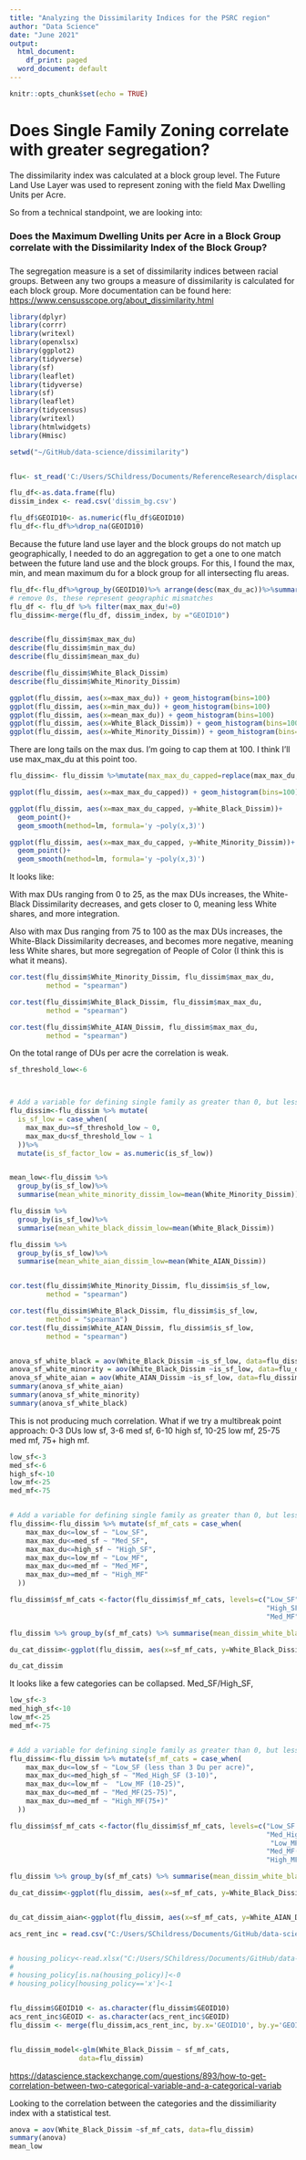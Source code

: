 ```yaml
---
title: "Analyzing the Dissimilarity Indices for the PSRC region"
author: "Data Science"
date: "June 2021"
output:
  html_document:
    df_print: paged
  word_document: default
---
```


```r
knitr::opts_chunk$set(echo = TRUE)
```

# Does Single Family Zoning correlate with greater segregation?

The dissimilarity index was calculated at a block group level. The Future Land Use Layer was used to represent zoning with the field Max Dwelling Units per Acre.

So from a technical standpoint, we are looking into:

### Does the Maximum Dwelling Units per Acre in a Block Group correlate with the Dissimilarity Index of the Block Group?

### 

The segregation measure is a set of dissimilarity indices between racial groups. Between any two groups a measure of dissimilarity is calculated for each block group. More documentation can be found here: <https://www.censusscope.org/about_dissimilarity.html>

```r
library(dplyr)
library(corrr)
library(writexl)
library(openxlsx)
library(ggplot2)
library(tidyverse)
library(sf)
library(leaflet)
library(tidyverse)
library(sf)
library(leaflet)
library(tidycensus)
library(writexl)
library(htmlwidgets)
library(Hmisc)

setwd("~/GitHub/data-science/dissimilarity")


flu<- st_read('C:/Users/SChildress/Documents/ReferenceResearch/displacement/diss_flu16.shp')

flu_df<-as.data.frame(flu)
dissim_index <- read.csv('dissim_bg.csv')

flu_df$GEOID10<- as.numeric(flu_df$GEOID10)
flu_df<-flu_df%>%drop_na(GEOID10)

```

Because the future land use layer and the block groups do not match up geographically, I needed to do an aggregation to get a one to one match between the future land use and the block groups. For this, I found the max, min, and mean maximum du for a block group for all intersecting flu areas.

```r
flu_df<-flu_df%>%group_by(GEOID10)%>% arrange(desc(max_du_ac))%>%summarise(max_max_du=first(max_du_ac), min_max_du=last(max_du_ac), mean_max_du=mean(max_du_ac))
# remove 0s, these represent geographic mismatches
flu_df <- flu_df %>% filter(max_max_du!=0)
flu_dissim<-merge(flu_df, dissim_index, by ="GEOID10")


describe(flu_dissim$max_max_du)
describe(flu_dissim$min_max_du)
describe(flu_dissim$mean_max_du)

describe(flu_dissim$White_Black_Dissim)
describe(flu_dissim$White_Minority_Dissim)

ggplot(flu_dissim, aes(x=max_max_du)) + geom_histogram(bins=100)
ggplot(flu_dissim, aes(x=min_max_du)) + geom_histogram(bins=100)
ggplot(flu_dissim, aes(x=mean_max_du)) + geom_histogram(bins=100)
ggplot(flu_dissim, aes(x=White_Black_Dissim)) + geom_histogram(bins=100)
ggplot(flu_dissim, aes(x=White_Minority_Dissim)) + geom_histogram(bins=100)


```

There are long tails on the max dus. I'm going to cap them at 100. I think I'll use max_max_du at this point too.

```r

flu_dissim<- flu_dissim %>%mutate(max_max_du_capped=replace(max_max_du,max_max_du>100,100))

ggplot(flu_dissim, aes(x=max_max_du_capped)) + geom_histogram(bins=100)

ggplot(flu_dissim, aes(x=max_max_du_capped, y=White_Black_Dissim))+
  geom_point()+
  geom_smooth(method=lm, formula='y ~poly(x,3)')

ggplot(flu_dissim, aes(x=max_max_du_capped, y=White_Minority_Dissim))+
  geom_point()+
  geom_smooth(method=lm, formula='y ~poly(x,3)')

```

It looks like:

With max DUs ranging from 0 to 25, as the max DUs increases, the White-Black Dissimilarity decreases, and gets closer to 0, meaning less White shares, and more integration.

Also with max Dus ranging from 75 to 100 as the max DUs increases, the White-Black Dissimilarity decreases, and becomes more negative, meaning less White shares, but more segregation of People of Color (I think this is what it means).

```r

cor.test(flu_dissim$White_Minority_Dissim, flu_dissim$max_max_du,
         method = "spearman")

cor.test(flu_dissim$White_Black_Dissim, flu_dissim$max_max_du,
         method = "spearman")

cor.test(flu_dissim$White_AIAN_Dissim, flu_dissim$max_max_du,
         method = "spearman")

```

On the total range of DUs per acre the correlation is weak.

```r

sf_threshold_low<-6



# Add a variable for defining single family as greater than 0, but less than some max DU per acre
flu_dissim<-flu_dissim %>% mutate(
  is_sf_low = case_when(
    max_max_du>=sf_threshold_low ~ 0,
    max_max_du<sf_threshold_low ~ 1
  ))%>%
  mutate(is_sf_factor_low = as.numeric(is_sf_low))


mean_low<-flu_dissim %>%
  group_by(is_sf_low)%>%
  summarise(mean_white_minority_dissim_low=mean(White_Minority_Dissim))

flu_dissim %>%
  group_by(is_sf_low)%>%
  summarise(mean_white_black_dissim_low=mean(White_Black_Dissim))

flu_dissim %>%
  group_by(is_sf_low)%>%
  summarise(mean_white_aian_dissim_low=mean(White_AIAN_Dissim))


cor.test(flu_dissim$White_Minority_Dissim, flu_dissim$is_sf_low,
         method = "spearman")

cor.test(flu_dissim$White_Black_Dissim, flu_dissim$is_sf_low,
         method = "spearman")
cor.test(flu_dissim$White_AIAN_Dissim, flu_dissim$is_sf_low,
         method = "spearman")


anova_sf_white_black = aov(White_Black_Dissim ~is_sf_low, data=flu_dissim)
anova_sf_white_minority = aov(White_Black_Dissim ~is_sf_low, data=flu_dissim)
anova_sf_white_aian = aov(White_AIAN_Dissim ~is_sf_low, data=flu_dissim)
summary(anova_sf_white_aian)
summary(anova_sf_white_minority)
summary(anova_sf_white_black)

```

This is not producing much correlation. What if we try a multibreak point approach: 0-3 DUs low sf, 3-6 med sf, 6-10 high sf, 10-25 low mf, 25-75 med mf, 75+ high mf.

```r

low_sf<-3
med_sf<-6
high_sf<-10
low_mf<-25
med_mf<-75


# Add a variable for defining single family as greater than 0, but less than some max DU per acre
flu_dissim<-flu_dissim %>% mutate(sf_mf_cats = case_when(
    max_max_du<=low_sf ~ "Low_SF",
    max_max_du<=med_sf ~ "Med_SF",
    max_max_du<=high_sf ~ "High_SF",
    max_max_du<=low_mf ~ "Low_MF",
    max_max_du<=med_mf ~ "Med_MF",
    max_max_du>=med_mf ~ "High_MF"
  ))

flu_dissim$sf_mf_cats <-factor(flu_dissim$sf_mf_cats, levels=c("Low_SF", "Med_SF",
                                                               "High_SF", "Low_MF",
                                                               "Med_MF", "High_MF"))

flu_dissim %>% group_by(sf_mf_cats) %>% summarise(mean_dissim_white_black=mean(White_Black_Dissim))

du_cat_dissim<-ggplot(flu_dissim, aes(x=sf_mf_cats, y=White_Black_Dissim))+geom_boxplot()

du_cat_dissim
```

It looks like a few categories can be collapsed. Med_SF/High_SF,

```r
  
low_sf<-3
med_high_sf<-10
low_mf<-25
med_mf<-75


# Add a variable for defining single family as greater than 0, but less than some max DU per acre
flu_dissim<-flu_dissim %>% mutate(sf_mf_cats = case_when(
    max_max_du<=low_sf ~ "Low_SF (less than 3 Du per acre)",
    max_max_du<=med_high_sf ~ "Med_High_SF (3-10)",
    max_max_du<=low_mf ~  "Low_MF (10-25)",
    max_max_du<=med_mf ~ "Med_MF(25-75)",
    max_max_du>=med_mf ~ "High_MF(75+)"
  ))

flu_dissim$sf_mf_cats <-factor(flu_dissim$sf_mf_cats, levels=c("Low_SF (less than 3 Du per acre)",
                                                               "Med_High_SF (3-10)",
                                                                "Low_MF (10-25)",
                                                               "Med_MF(25-75)",
                                                               "High_MF(75+)"))

flu_dissim %>% group_by(sf_mf_cats) %>% summarise(mean_dissim_white_black=mean(White_Black_Dissim))

du_cat_dissim<-ggplot(flu_dissim, aes(x=sf_mf_cats, y=White_Black_Dissim))+geom_boxplot()


du_cat_dissim_aian<-ggplot(flu_dissim, aes(x=sf_mf_cats, y=White_AIAN_Dissim))+geom_boxplot()
```

```r
acs_rent_inc = read.csv("C:/Users/SChildress/Documents/GitHub/data-science/dissimilarity/census_tract_vars.csv")


# housing_policy<-read.xlsx("C:/Users/SChildress/Documents/GitHub/data-science/HHSurvey/estimation_displace/housing_policy_city.xlsx")
# 
# housing_policy[is.na(housing_policy)]<-0
# housing_policy[housing_policy=='x']<-1


flu_dissim$GEOID10 <- as.character(flu_dissim$GEOID10)
acs_rent_inc$GEOID <- as.character(acs_rent_inc$GEOID)
flu_dissim <- merge(flu_dissim,acs_rent_inc, by.x='GEOID10', by.y='GEOID', all.x=TRUE)



```

```r
flu_dissim_model<-glm(White_Black_Dissim ~ sf_mf_cats,
                 data=flu_dissim)


```

<https://datascience.stackexchange.com/questions/893/how-to-get-correlation-between-two-categorical-variable-and-a-categorical-variab>

Looking to the correlation between the categories and the dissimiliarity index with a statistical test.

```r

anova = aov(White_Black_Dissim ~sf_mf_cats, data=flu_dissim)
summary(anova)
mean_low
```

